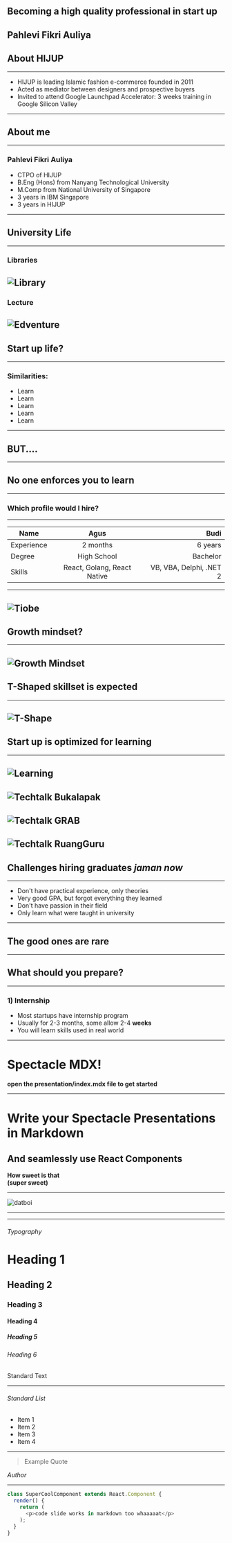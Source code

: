 

## Becoming a high quality professional in start up
Pahlevi Fikri Auliya
---
## About HIJUP
---
- HIJUP is leading Islamic fashion e-commerce founded in 2011
- Acted as mediator between designers and prospective buyers
- Invited to attend Google Launchpad Accelerator: 3 weeks training in Google Silicon Valley
---
## About me
---
### Pahlevi Fikri Auliya
- CTPO of HIJUP
- B.Eng (Hons) from Nanyang Technological University
- M.Comp from National University of Singapore
- 3 years in IBM Singapore
- 3 years in HIJUP
---
## University Life
---
### Libraries
![Library](library.jpeg)
---
### Lecture
![Edventure](edventure.png)
---
## Start up life?
---
### Similarities:
- Learn
- Learn
- Learn
- Learn
- Learn
---
## BUT....
---
## No one enforces you to learn
---
### Which profile would I hire?
----
| Name | Agus | Budi |
|------|:----:|-----:|
| Experience | 2 months | 6 years |
| Degree | High School | Bachelor |
| Skills | React, Golang, React Native | VB, VBA, Delphi, .NET 2 |
---
![Tiobe](tiobe.png)
---
## Growth mindset?
---
![Growth Mindset](growth_mindset.png)
---
## T-Shaped skillset is expected 
---
![T-Shape](t_shape.png)
---
## Start up is optimized for learning
---
![Learning](learnings.png)
---
![Techtalk Bukalapak](techtalk_bl.png)
---
![Techtalk GRAB](techtalk_grab.png)
---
![Techtalk RuangGuru](techtalk_rg.jpg)
---
## Challenges hiring graduates _jaman now_
---
- Don't have practical experience, only theories
- Very good GPA, but forgot everything they learned
- Don't have passion in their field 
- Only learn what were taught in university
---
## The good ones are rare
---
## What should you prepare?
---
### 1) Internship
- Most startups have internship program
- Usually for 2-3 months, some allow 2-4 **weeks**
- You will learn skills used in real world
---


# Spectacle MDX!

**open the presentation/index.mdx file to get started**

---


# Write your Spectacle Presentations in Markdown
## And seamlessly use React Components  
**How sweet is that**  
**(super sweet)**

---

![datboi](https://pbs.twimg.com/media/CkjFUyTXEAEysBY.jpg)


---

<RegularComponent/>

---

###### Typography

# Heading 1

## Heading 2

### Heading 3

#### Heading 4

##### Heading 5

###### Heading 6

Standard Text

---

###### Standard List

- Item 1
- Item 2
- Item 3
- Item 4

---

> Example Quote

<Cite>Author</Cite>

---

```javascript
class SuperCoolComponent extends React.Component {
  render() {
    return (
      <p>code slide works in markdown too whaaaaat</p>
    );
  }
}
```
